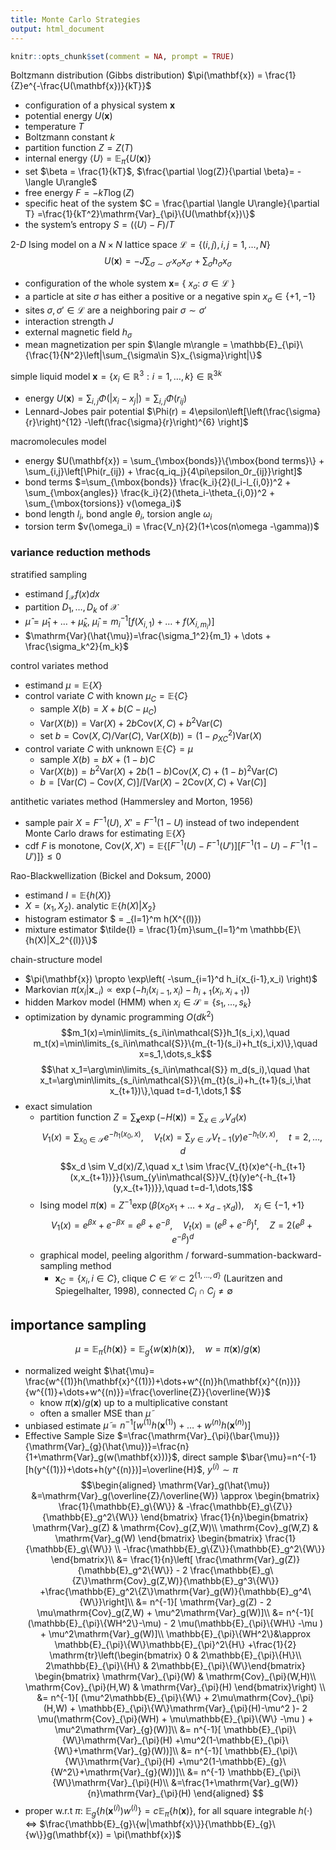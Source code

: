 ```yaml
---
title: Monte Carlo Strategies
output: html_document
---
```


```R
knitr::opts_chunk$set(comment = NA, prompt = TRUE)
```

\newcommand{\bbP}{\mathbb{P}}
\newcommand{\bbE}{\mathbb{E}}
\newcommand{\Var}{\mathrm{Var}}
\newcommand{\Cov}{\mathrm{Cov}}
\newcommand{\bbR}{\mathbb{R}}

\newcommand{\hmu}{\hat{\mu}}
\newcommand{\tmu}{\tilde{\mu}}

\newcommand{\cS}{\mathcal{S}}
\newcommand{\cX}{\mathcal{X}}
\newcommand{\bx}{\mathbf{x}}

Boltzmann distribution (Gibbs distribution) $\pi(\bx) = \frac{1}{Z}e^{-\frac{U(\bx)}{kT}}$

- configuration of a physical system $\bx$ 
- potential energy $U(\bx)$
- temperature $T$
- Boltzmann constant $k$
- partition function $Z=Z(T)$
- internal energy $\langle U\rangle = \bbE_{\pi}\{U(\bx)\}$
- set $\beta = \frac{1}{kT}$, $\frac{\partial \log(Z)}{\partial \beta}= - \langle U\rangle$
- free energy $F=-kT\log(Z)$
- specific heat of the system $C = \frac{\partial \langle U\rangle}{\partial T}       =\frac{1}{kT^2}\Var_{\pi}\{U(\bx)\}$
- the system's entropy $S = (\langle U\rangle - F)/T$

$2$-$D$ Ising model on a $N\times N$ lattice space $\mathcal{L}=\{(i,j),i,j=1,\dots,N \}$
$$U(\bx) = -J\sum_{\sigma\sim\sigma'} x_{\sigma}x_{\sigma'} + \sum_{\sigma}h_{\sigma}x_{\sigma}$$

- configuration of the whole system $\mathbf{x}=$ $\{$ $x_{\sigma}:$ $\sigma \in \mathcal{L}$ $\}$
- a particle at site $\sigma$ has either a positive or a negative spin  $x_{\sigma}\in\{+1,-1\}$  
- sites $\sigma,\sigma'\in\mathcal{L}$ are a neighboring pair $\sigma\sim\sigma'$
- interaction strength $J$
- external magnetic field $h_{\sigma}$
- mean magnetization per spin $\langle m\rangle = \bbE_{\pi}\{\frac{1}{N^2}\left|\sum_{\sigma\in S}x_{\sigma}\right|\}$

simple liquid model $\mathbf{x} = \{x_i\in \bbR^{3}: i=1,\dots,k\}\in \bbR^{3k}$ 

- energy $U(\mathbf{x}) = \sum_{i,j}\Phi(|x_i-x_j|) = \sum_{i,j}\Phi(r_{ij})$
- Lennard-Jobes pair potential $\Phi(r) = 4\epsilon\left[\left(\frac{\sigma}{r}\right)^{12} -\left(\frac{\sigma}{r}\right)^{6} \right]$

macromolecules model

- energy $U(\mathbf{x}) = \sum_{\mbox{bonds}}\{\mbox{bond terms}\} + \sum_{i,j}\left[\Phi(r_{ij}) + \frac{q_iq_j}{4\pi\epsilon_0r_{ij}}\right]$
- bond terms $=\sum_{\mbox{bonds}} \frac{k_i}{2}(l_i-l_{i,0})^2 + \sum_{\mbox{angles}} \frac{k_i}{2}(\theta_i-\theta_{i,0})^2 + \sum_{\mbox{torsions}} v(\omega_i)$
- bond length $l_i$, bond angle $\theta_i$, torsion angle $\omega_i$
- torsion term $v(\omega_i) = \frac{V_n}{2}(1+\cos(n\omega -\gamma))$

### variance reduction methods

stratified sampling

- estimand $\int_{\cX}f(x)dx$
- partition $D_1,\dots,D_k$ of $\cX$
- $\hmu=\hmu_1+\dots+\hmu_k$, $\hmu_i= m_i^{-1}[f(X_{i,1})+\dots+f(X_{i,m_i})]$
- $\Var(\hat{\mu})=\frac{\sigma_1^2}{m_1} + \dots + \frac{\sigma_k^2}{m_k}$

control variates method

- estimand $\mu = \bbE\{X\}$
- control variate $C$ with known $\mu_C = \bbE\{C\}$
    + sample $X(b) = X + b(C-\mu_C)$
    + $\Var(X(b)) = \Var(X) + 2b\Cov(X,C) + b^2\Var(C)$
    + set $b=\Cov(X,C)/\Var(C)$, $\Var(X(b)) = (1-\rho_{XC}^2)\Var(X)$
- control variate $C$ with unknown $\bbE\{C\} = \mu$
    + sample $X(b) = bX + (1-b)C$
    + $\Var(X(b)) = b^2\Var(X) + 2b(1-b)\Cov(X,C) + (1-b)^2\Var(C)$
    + $b = [\Var(C) - \Cov(X,C)] / [\Var(X) - 2\Cov(X,C) + \Var(C)]$
		
antithetic variates method (Hammersley and Morton, 1956)

- sample pair $X=F^{-1}(U)$, $X'=F^{-1}(1-U)$ instead of two independent Monte Carlo draws for estimating $\bbE\{X\}$
- cdf $F$ is monotone, $\Cov(X,X')=\bbE\{[F^{-1}(U)-F^{-1}(U')][F^{-1}(1-U)-F^{-1}(1-U')]\}\le 0$

Rao-Blackwellization (Bickel and Doksum, 2000)

- estimand $I = \bbE\{h(X)\}$
- $X = (x_1,X_2)$. analytic $\bbE\{h(X)|X_2\}$ 
- histogram estimator $\hat{I} = \frac{1}{m}\sum_{l=1}^m h(X^{(l)})
- mixture estimator $\tilde{I} = \frac{1}{m}\sum_{l=1}^m \bbE\{h(X)|X_2^{(l)}\}$

chain-structure model

- $\pi(\bx) \propto \exp\left( -\sum_{i=1}^d h_i(x_{i-1},x_i) \right)$
- Markovian $\pi(x_i|\bx_{-i}) \propto \exp\left( -h_i(x_{i-1},x_i) -h_{i+1}(x_{i},x_{i+1}) \right)$
- hidden Markov model (HMM) when $x_i \in \mathcal{S} = \{s_1,\dots,s_k\}$
- optimization by dynamic programming $O(dk^2)$
$$m_1(x)=\min\limits_{s_i\in\cS}h_1(s_i,x),\quad m_t(x)=\min\limits_{s_i\in\cS}\{m_{t-1}(s_i)+h_t(s_i,x)\},\quad x=s_1,\dots,s_k$$
$$\hat x_1=\arg\min\limits_{s_i\in\cS} m_d(s_i),\quad \hat x_t=\arg\min\limits_{s_i\in\cS}\{m_{t}(s_i)+h_{t+1}(s_i,\hat x_{t+1})\},\quad t=d-1,\dots,1
$$
- exact simulation 
    - partition function $Z=\sum_{\bx}\exp(-H(\bx))=\sum_{x\in\cS} V_d(x)$
$$V_1(x) = \sum_{x_0\in\cS}e^{-h_1(x_0,x)},\quad V_t(x) = \sum_{y\in\cS}V_{t-1}(y)e^{-h_t(y,x)},\quad t=2,\dots,d$$
$$x_d \sim V_d(x)/Z,\quad x_t \sim \frac{V_{t}(x)e^{-h_{t+1}(x,x_{t+1})}}{\sum_{y\in\cS}V_{t}(y)e^{-h_{t+1}(y,x_{t+1})}},\quad t=d-1,\dots,1$$ 
    - Ising model $\pi(\bx) = Z^{-1}\exp(\beta(x_0x_1 + \dots + x_{d-1}x_d)), \quad x_i\in \{-1,+1\}$
$$V_1(x) = e^{\beta x} + e^{-\beta x} = e^{\beta} +e^{-\beta },\quad V_t(x) = (e^{\beta} + e^{-\beta})^t,\quad Z = 2(e^{\beta} + e^{-\beta})^d$$
    - graphical model, peeling algorithm / forward-summation-backward-sampling method
        - $\bx_C = \{x_i,i\in C\}$, clique $C\in \mathcal{C} \subset 2^{\{1,\dots,d\}}$ (Lauritzen and Spiegelhalter, 1998), connected  $C_i\cap C_j \ne \emptyset$

## importance sampling 
$$\mu=\bbE_{\pi}\{h(\bx)\}=\bbE_{g}\{w(\bx)h(\bx)\},\quad w=\pi(\bx)/g(\bx)$$

- normalized weight $\hmu = \frac{w^{(1)}h(\bx^{(1)})+\dots+w^{(n)}h(\bx^{(n)})}{w^{(1)}+\dots+w^{(n)}}=\frac{\overline{Z}}{\overline{W}}$
    - know $\pi(\bx)/g(\bx)$ up to a multiplicative constant
    - often a smaller MSE than $\tmu$
- unbiased estimate $\tmu = n^{-1}[w^{(1)}h(\bx^{(1)})+\dots+w^{(n)}h(\bx^{(n)})]$
- Effective Sample Size $=\frac{\Var_{\pi}(\bar{\mu})}{\Var_{g}(\hmu)}=\frac{n}{1+\Var_g(w(\bx))}$, direct sample $\bar{\mu}=n^{-1}[h(y^{(1)})+\dots+h(y^{(n)})]=\overline{H}$,  $y^{(i)}\sim\pi$
$$\begin{aligned}
  \Var_g(\hmu) &=\Var_g(\overline{Z}/\overline{W}) \approx \begin{bmatrix} \frac{1}{\bbE_g\{W\}} & -\frac{\bbE_g\{Z\}}{\bbE_g^2\{W\}} \end{bmatrix} \frac{1}{n}\begin{bmatrix} \Var_g(Z) & \Cov_g(Z,W)\\ \Cov_g(W,Z)   & \Var_g(W)  \end{bmatrix} \begin{bmatrix} \frac{1}{\bbE_g\{W\}} \\ -\frac{\bbE_g\{Z\}}{\bbE_g^2\{W\}} \end{bmatrix}\\
	&= \frac{1}{n}\left[ \frac{\Var_g(Z)}{\bbE_g^2\{W\}} - 2 \frac{\bbE_g\{Z\}\Cov_g(Z,W)}{\bbE_g^3\{W\}}  +\frac{\bbE_g^2\{Z\}\Var_g(W)}{\bbE_g^4\{W\}}\right]\\
	&= n^{-1}[ \Var_g(Z) - 2 \mu\Cov_g(Z,W)  + \mu^2\Var_g(W)]\\
	&= n^{-1}[ (\bbE_{\pi}\{WH^2\}-\mu) - 2 \mu(\bbE_{\pi}\{WH\} -\mu ) + \mu^2\Var_g(W)]\\	
	\bbE_{\pi}\{WH^2\}&\approx \bbE_{\pi}\{W\}\bbE_{\pi}^2\{H\} +\frac{1}{2} \mathrm{tr}\left(\begin{bmatrix} 0 & 2\bbE_{\pi}\{H\}\\
	2\bbE_{\pi}\{H\} & 2\bbE_{\pi}\{W\}\end{bmatrix} \begin{bmatrix} \Var_{\pi}(W) & \Cov_{\pi}(W,H)\\ \Cov_{\pi}(H,W) & \Var_{\pi}(H)  \end{bmatrix}\right) \\
	&= n^{-1}[ (\mu^2\bbE_{\pi}\{W\} + 2\mu\Cov_{\pi}(H,W) + \bbE_{\pi}\{W\}\Var_{\pi}(H)-\mu^2 )- 2 \mu(\Cov_{\pi}(WH) + \mu\bbE_{\pi}\{W\} -\mu ) + \mu^2\Var_{g}(W)]\\
	&= n^{-1}[ \bbE_{\pi}\{W\}\Var_{\pi}(H) +\mu^2(1-\bbE_{\pi}\{W\}+\Var_{g}(W))]\\
	&= n^{-1}[ \bbE_{\pi}\{W\}\Var_{\pi}(H) +\mu^2(1-\bbE_{g}\{W^2\}+\Var_{g}(W))]\\
	&= n^{-1} \bbE_{\pi}\{W\}\Var_{\pi}(H)\\
	&=\frac{1+\Var_g(W)}{n}\Var_{\pi}(H)
\end{aligned}
$$
- proper w.r.t $\pi$: $\bbE_g\{h(\bx^{(i)})w^{(i)}\} = c\bbE_{\pi}\{h(\bx)\}$, for all square integrable $h(\cdot)$ $\Longleftrightarrow$ $\frac{\bbE_{g}\{w|\bx\}}{\bbE_{g}\{w\}}g(\bx) = \pi(\bx)$

<!-- - missing data from a bivariate normal distribution -->
<!-- $$\begin{aligned} -->
<!-- y &\sim \mbox{N}(0,\Sigma),\quad \Sigma = \begin{bmatrix} \sigma_1^2, \rho\sigma_1\sigma_2\\ \rho\sigma_1\sigma_2 & \sigma_2^2\end{bmatrix}\\ -->
<!-- \pi(\Sigma) &\propto |\Sigma|^{-(d+1)/2}, \quad d=2\\ -->
<!-- \pi(\Sigma|y_1,\dots,y_n) &\propto |\Sigma|^{-(n+d+1)/2}\exp(-\mbox{tr}(\Sigma^{-1} S)/2)\sim\mbox{inverse Wishart}(n,S), \quad S = y^Ty\\ -->
<!-- \Sigma|\mathbf{y}_{\mbox{mis}},\mathbf{y}_{\mbox{obs}} &\sim \mbox{inverse Wishart}(n,S(\mathbf{y}_{\mbox{mis}})) \\ -->
<!-- y_{\mbox{mis}}|\Sigma,\mathbf{y}_{\mbox{obs}} &= y_{\mbox{mis}}|\Sigma,y_{\mbox{obs}}\sim \mbox{N}(\mu_*,\sigma_*),\quad \mu_*=\rho y_{\mbox{obs}} \sqrt{\sigma_{\mbox{obs}}/\sigma_{\mbox{mis}}},\sigma_*^2=(1-\rho^2)\sigma_{\mbox{obs}} \\ -->
<!-- \mbox{proposal }g:\ \Sigma &\sim \mbox{inverse Wishart}(n_{\mbox{obs}},S(\mathbf{y}_{\mbox{obs}})) -->
<!-- \end{aligned}$$ -->

<!-- ```{r misingdata, echo = FALSE} -->
<!-- library(knitr) -->
<!-- dat_mis = matrix(c(1,1,-1,-1,2,2,-2,-2,NA,NA,NA,NA,1,-1,1,-1,NA,NA,NA,NA,2,2,-2,-2),nrow = 2, byrow = T) -->
<!-- kable(as.data.frame(dat_mis), col.names = 1:dim(dat_mis)[2]) -->
<!-- ``` -->
<!-- ```{r importance sampling} -->
<!-- set.seed(123) -->
<!-- nsamp <- 5000 -->
<!-- SS_obs <- dat_mis[,1:4] %*% t(dat_mis[,1:4]) -->
<!-- dat_imp <- dat_mis -->
<!-- rho <- numeric(nsamp) -->

<!-- # weights -->
<!-- for (i in 1:nsamp) { -->
<!--   S_inv <- rWishart(1, 4, SS_obs)[,,1] -->
<!--   det_S_inv <- S_inv[1,1]*S_inv[2,2] - S_inv[1,2]*S_inv[2,1] -->
<!--   r <- -S_inv[1,2]/sqrt(S_inv[1,1]*S_inv[2,2]) -->
<!--   mu1 <- r * dat_mis[1,5:8] * sqrt(S_inv[2,2]/S_inv[1,1]) -->
<!--   mu2 <- r * dat_mis[2,9:12] * sqrt(S_inv[1,1]/S_inv[2,2]) -->
<!--   s1 <- sqrt((1-r^2) * S_inv[2,2]/det_S_inv) -->
<!--   s2 <- sqrt((1-r^2) * S_inv[1,1]/det_S_inv) -->
<!--   dat_imp[1,9] <- rnorm(1, mean = mu2[1], sd = s2) -->
<!--   dat_imp[1,10] <- rnorm(1, mean = mu2[2], sd = s2) -->
<!--   dat_imp[1,11] <- rnorm(1, mean = mu2[3], sd = s2) -->
<!--   dat_imp[1,12] <- rnorm(1, mean = mu2[4], sd = s2) -->
<!--   dat_imp[2,5] <- rnorm(1, mean = mu1[1], sd = s1) -->
<!--   dat_imp[2,6] <- rnorm(1, mean = mu1[2], sd = s1) -->
<!--   dat_imp[2,7] <- rnorm(1, mean = mu1[3], sd = s1) -->
<!--   dat_imp[2,8] <- rnorm(1, mean = mu1[4], sd = s1) -->
<!--   SS_imp <- dat_imp %*% t(dat_imp) -->
<!--   S_postr <- rWishart(1000, 12, SS_imp) -->
<!--   rho[i] <- mean(apply(S_postr, 3, function(mat){-mat[1,2]/sqrt(mat[1,1]*mat[2,2])})) -->
<!-- } -->

<!-- hist(rho, breaks = seq(-1,1,length.out = 41), freq = F, main = expression(rho)) -->
<!-- rx <- seq(-1,1,length.out = 201) -->
<!-- ry <- (1-rx^2)^(4.5)/(1.25-rx^2)^8 / integrate(function(x){(1-x^2)^(4.5)/(1.25-x^2)^8},-1,1)$value -->
<!-- lines(rx,ry) -->
<!-- ``` -->

<!-- ```{r importance sampling2} -->
<!-- set.seed(123) -->
<!-- nsamp <- 5000 -->
<!-- SS_obs <- dat_mis[,1:4] %*% t(dat_mis[,1:4]) -->
<!-- dat_imp <- dat_mis -->
<!-- rho <- numeric(nsamp) -->

<!-- # weights -->
<!-- for (i in 1:nsamp) { -->
<!--   S_inv <- rWishart(1, 4, SS_obs)[,,1] -->
<!--   det_S_inv <- S_inv[1,1]*S_inv[2,2] - S_inv[1,2]*S_inv[2,1] -->
<!--   r <- -S_inv[1,2]/sqrt(S_inv[1,1]*S_inv[2,2]) -->
<!--   mu1 <- r * dat_mis[1,5:8] * sqrt(S_inv[2,2]/S_inv[1,1]) -->
<!--   mu2 <- r * dat_mis[2,9:12] * sqrt(S_inv[1,1]/S_inv[2,2]) -->
<!--   s1 <- sqrt((1-r^2) * S_inv[2,2]/det_S_inv) -->
<!--   s2 <- sqrt((1-r^2) * S_inv[1,1]/det_S_inv) -->
<!--   dat_imp[1,9] <- rnorm(1, mean = mu2[1], sd = s2) -->
<!--   dat_imp[1,10] <- rnorm(1, mean = mu2[2], sd = s2) -->
<!--   dat_imp[1,11] <- rnorm(1, mean = mu2[3], sd = s2) -->
<!--   dat_imp[1,12] <- rnorm(1, mean = mu2[4], sd = s2) -->
<!--   dat_imp[2,5] <- rnorm(1, mean = mu1[1], sd = s1) -->
<!--   dat_imp[2,6] <- rnorm(1, mean = mu1[2], sd = s1) -->
<!--   dat_imp[2,7] <- rnorm(1, mean = mu1[3], sd = s1) -->
<!--   dat_imp[2,8] <- rnorm(1, mean = mu1[4], sd = s1) -->
<!--   SS_imp <- dat_imp %*% t(dat_imp) -->
<!--   rho[i] <- - SS_imp[1,2]/sqrt(SS_imp[1,1]*SS_imp[2,2]) -->
<!-- } -->

<!-- hist(rho, breaks = seq(-1,1,length.out = 41), freq = F, main = expression(rho)) -->
<!-- rx <- seq(-1,1,length.out = 201) -->
<!-- ry <- (1-rx^2)^(4.5)/(1.25-rx^2)^8 / integrate(function(x){(1-x^2)^(4.5)/(1.25-x^2)^8},-1,1)$value -->
<!-- lines(rx,ry) -->
<!-- ``` -->


<!-- ```{r importance sampling3} -->
<!-- set.seed(123) -->
<!-- nsamp <- 5000 -->
<!-- SS_obs <- dat_mis[,1:4] %*% t(dat_mis[,1:4]) -->
<!-- rho <- numeric(nsamp) -->
<!-- w <- numeric(nsamp) -->
<!-- SS_imp <- matrix(0, nrow = 2, ncol = 2) -->

<!-- # weights -->
<!-- for (i in 1:nsamp) { -->
<!--   S_inv <- rWishart(1, 4, SS_obs)[,,1] -->
<!--   det_S_inv <- S_inv[1,1]*S_inv[2,2] - S_inv[1,2]*S_inv[2,1] -->
<!--   r <- -S_inv[1,2]/sqrt(S_inv[1,1]*S_inv[2,2]) -->
<!--   mu1 <- r * dat_mis[1,5:8] * sqrt(S_inv[2,2]/S_inv[1,1]) -->
<!--   mu2 <- r * dat_mis[2,9:12] * sqrt(S_inv[1,1]/S_inv[2,2]) -->
<!--   s1 <- sqrt((1-r^2) * S_inv[2,2]/det_S_inv) -->
<!--   s2 <- sqrt((1-r^2) * S_inv[1,1]/det_S_inv) -->
<!--   x_1_mis <- rnorm(4, mean = mu2, sd = s2) -->
<!--   x_2_mis <- rnorm(4, mean = mu1, sd = s1) -->
<!--   SS_imp[1,1] <- sum(dat_mis[1,5:8]^2) + sum(x_1_mis^2)  -->
<!--   SS_imp[2,2] <- sum(x_2_mis^2) + sum(dat_mis[2,9:12]^2) -->
<!--   SS_imp[1,2] <- sum(dat_mis[1,5:8] * x_2_mis) + sum(x_1_mis * dat_mis[2,9:12])  -->
<!--   SS_imp[2,1] <- SS_imp[1,2] -->
<!--   SS <- SS_obs + SS_imp  -->
<!--   rho[i] <- - SS[1,2]/sqrt(SS[1,1]*SS[2,2]) -->
<!--   mu1_n <- rho[i] * dat_mis[1,5:8] * sqrt(S_inv[2,2]/S_inv[1,1]) -->
<!--   mu2_n <- rho[i] * dat_mis[2,9:12] * sqrt(S_inv[1,1]/S_inv[2,2]) -->
<!--   s1_n <- sqrt((1-rho[i]^2) * S_inv[2,2]/det_S_inv) -->
<!--   s2_n <- sqrt((1-rho[i]^2) * S_inv[1,1]/det_S_inv) -->
<!--   logw <- sum(dnorm(x_1_mis, mean = mu2_n, sd = s2_n, log = T)) + sum(dnorm(x_2_mis, mean = mu1_n, sd = s1_n, log = T)) - sum(dnorm(x_1_mis, mean = mu2, sd = s2, log = T)) - sum(dnorm(x_2_mis, mean = mu1, sd = s1, log = T)) -->
<!--   w[i] <- exp(logw) -->
<!-- } -->

<!-- var(w)/(mean(w)) -->

<!-- summary(rho) -->
<!-- hist(rho, breaks = seq(-1,1,length.out = 41), freq = F, main = expression(rho)) -->

<!-- rx <- seq(-1,1,length.out = 201) -->
<!-- ry <- (1-rx^2)^(4.5)/(1.25-rx^2)^8 / integrate(function(x){(1-x^2)^(4.5)/(1.25-x^2)^8},-1,1)$value -->
<!-- lines(rx,ry) -->
<!-- ``` -->







































